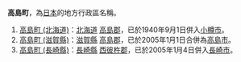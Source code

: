 '''高島町'''，為[[日本|日本]]的地方行政區名稱。

# [[高島町_(北海道)|高島町 (北海道)]]：[[北海道|北海道]] [[高島郡_(北海道)|高島郡]]，已於1940年9月1日併入[[小樽市|小樽市]]。
# [[高島町_(滋賀縣)|高島町 (滋賀縣)]]：[[滋賀縣|滋賀縣]] [[高島郡_(滋賀縣)|高島郡]]，已於2005年1月1日合併為[[高島市|高島市]]。
# [[高島町_(長崎縣)|高島町 (長崎縣)]]：[[長崎縣|長崎縣]] [[西彼杵郡|西彼杵郡]]，已於2005年1月4日併入[[長崎市|長崎市]]。

{{disambig|G高|Cat=三字日本地名消歧義}}